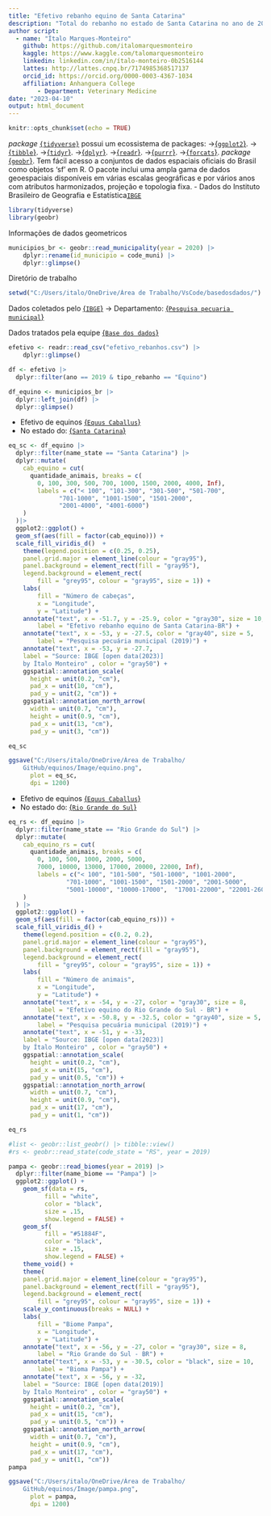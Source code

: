 ```yaml
---
title: "Efetivo rebanho equino de Santa Catarina"
description: "Total do rebanho no estado de Santa Catarina no ano de 2019"
author script: 
  - name: "Ítalo Marques-Monteiro"
    github: https://github.com/italomarquesmonteiro
    kaggle: https://www.kaggle.com/talomarquesmonteiro
    linkedin: linkedin.com/in/ítalo-monteiro-0b2516144
    lattes: http://lattes.cnpq.br/7174985368517137
    orcid_id: https://orcid.org/0000-0003-4367-1034
    affiliation: Anhanguera College  
        - Department: Veterinary Medicine
date: "2023-04-10"
output: html_document
---
```

```r
knitr::opts_chunk$set(echo = TRUE)
```
 
   *package* [`{tidyverse}`](https://www.tidyverse.org) possui um ecossistema de packages:
                           ->[{`ggplot2`}](https://ggplot2.tidyverse.org/).
                            ->[{`tibble`}](https://tibble.tidyverse.org/).
                             ->[{`tidyr`}](https://tidyr.tidyverse.org/).
                              ->[{`dplyr`}](https://dplyr.tidyverse.org/).
                               ->[{`readr`}](https://readr.tidyverse.org/).
                                ->[{`purrr`}](https://purrr.tidyverse.org/).
                                 ->[{`forcats`}](https://forcats.tidyverse.org/).
   *package* [{`geobr`}](https://github.com/ipeaGIT/geobr). Tem fácil acesso a conjuntos de dados espaciais oficiais do Brasil como objetos 'sf' em R. O pacote inclui uma ampla gama de dados geoespaciais disponíveis em várias escalas geográficas e por vários anos com atributos harmonizados, projeção e topologia fixa.
                 - Dados do Instituto Brasileiro de Geografia e Estatística[`IBGE`](https://concla.ibge.gov.br/classificacoes/por-tema/codigo-de-areas/codigo-de-areas)

```r
library(tidyverse)
library(geobr)
```


Informações de dados geometricos 
  
```r
municipios_br <- geobr::read_municipality(year = 2020) |>
    dplyr::rename(id_municipio = code_muni) |>
    dplyr::glimpse()
```


Diretório de trabalho
```r
setwd("C:/Users/italo/OneDrive/Área de Trabalho/VsCode/basedosdados/")
```



Dados coletados pelo [{`IBGE`}](https://www.ibge.gov.br)
        -> Departamento: [{`Pesquisa pecuaria municipal`}](https://www.ibge.gov.br/estatisticas/economicas/agricultura-e-pecuaria/9107-producao-da-pecuaria-municipal.html?=&t=downloads)

Dados tratados pela equipe [{`Base dos dados`}](https://basedosdados.org)

```r
efetivo <- readr::read_csv("efetivo_rebanhos.csv") |>
    dplyr::glimpse()

df <- efetivo |>
  dplyr::filter(ano == 2019 & tipo_rebanho == "Equino")

df_equino <- municipios_br |>
  dplyr::left_join(df) |>
  dplyr::glimpse()
```
 


 - Efetivo de equinos [{`Equus Caballus`}](https://pt.wikipedia.org/wiki/Cavalo) 
- No estado do: [{`Santa Catarina`}](https://pt.wikipedia.org/wiki/Santa_Catarina)
```r
eq_sc <- df_equino |>
  dplyr::filter(name_state == "Santa Catarina") |>
  dplyr::mutate(
    cab_equino = cut(
      quantidade_animais, breaks = c(
        0, 100, 300, 500, 700, 1000, 1500, 2000, 4000, Inf),
        labels = c("< 100", "101-300", "301-500", "501-700",
              "701-1000", "1001-1500", "1501-2000",
              "2001-4000", "4001-6000")
    )
  )|>
  ggplot2::ggplot() +
  geom_sf(aes(fill = factor(cab_equino))) +
  scale_fill_viridis_d()  +
    theme(legend.position = c(0.25, 0.25),
    panel.grid.major = element_line(colour = "gray95"),
    panel.background = element_rect(fill = "gray95"),
    legend.background = element_rect(
        fill = "grey95", colour = "gray95", size = 1)) +
    labs(
        fill = "Número de cabeças",
        x = "Longitude",
        y = "Latitude") +
    annotate("text", x = -51.7, y = -25.9, color = "gray30", size = 10,
        label = "Efetivo rebanho equino de Santa Catarina-BR") +
    annotate("text", x = -53, y = -27.5, color = "gray40", size = 5,
        label = "Pesquisa pecuária municipal (2019)") +
    annotate("text", x = -53, y = -27.7,
    label = "Source: IBGE [open data(2023)]
    by Ítalo Monteiro" , color = "gray50") +
    ggspatial::annotation_scale(
      height = unit(0.2, "cm"),
      pad_x = unit(10, "cm"),
      pad_y = unit(2, "cm")) +
    ggspatial::annotation_north_arrow(
      width = unit(0.7, "cm"),
      height = unit(0.9, "cm"),
      pad_x = unit(13, "cm"),
      pad_y = unit(3, "cm"))

eq_sc
```

```r
ggsave("C:/Users/italo/OneDrive/Área de Trabalho/
    GitHub/equinos/Image/equino.png",
      plot = eq_sc,
      dpi = 1200)
```


- Efetivo de equinos [{`Equus Caballus`}](https://pt.wikipedia.org/wiki/Cavalo) 
- No estado do: [{`Rio Grande do Sul`}](https://pt.wikipedia.org/wiki/Rio_Grande_do_Sul) 
```r
eq_rs <- df_equino |>
  dplyr::filter(name_state == "Rio Grande do Sul") |>
  dplyr::mutate(
    cab_equino_rs = cut(
      quantidade_animais, breaks = c(
        0, 100, 500, 1000, 2000, 5000,
        7000, 10000, 13000, 17000, 20000, 22000, Inf),
        labels = c("< 100", "101-500", "501-1000", "1001-2000",
                "701-1000", "1001-1500", "1501-2000", "2001-5000",
                "5001-10000", "10000-17000",  "17001-22000", "22001-26000")
    )
  ) |>
  ggplot2::ggplot() +
  geom_sf(aes(fill = factor(cab_equino_rs))) +
  scale_fill_viridis_d() +
    theme(legend.position = c(0.2, 0.2),
    panel.grid.major = element_line(colour = "gray95"),
    panel.background = element_rect(fill = "gray95"),
    legend.background = element_rect(
        fill = "grey95", colour = "gray95", size = 1)) +
    labs(
        fill = "Número de animais",
        x = "Longitude",
        y = "Latitude") +
    annotate("text", x = -54, y = -27, color = "gray30", size = 8,
        label = "Efetivo equino do Rio Grande do Sul - BR") +
    annotate("text", x = -50.8, y = -32.5, color = "gray40", size = 5,
        label = "Pesquisa pecuária municipal (2019)") +
    annotate("text", x = -51, y = -33,
    label = "Source: IBGE [open data(2023)]
    by Ítalo Monteiro" , color = "gray50") +
    ggspatial::annotation_scale(
      height = unit(0.2, "cm"),
      pad_x = unit(15, "cm"),
      pad_y = unit(0.5, "cm")) +
    ggspatial::annotation_north_arrow(
      width = unit(0.7, "cm"),
      height = unit(0.9, "cm"),
      pad_x = unit(17, "cm"),
      pad_y = unit(1, "cm"))

eq_rs
```

```r
#list <- geobr::list_geobr() |> tibble::view()
#rs <- geobr::read_state(code_state = "RS", year = 2019)

pampa <- geobr::read_biomes(year = 2019) |> 
  dplyr::filter(name_biome == "Pampa") |>
  ggplot2::ggplot() +
    geom_sf(data = rs,
          fill = "white",
          color = "black",
          size = .15,
          show.legend = FALSE) +
    geom_sf(
          fill = "#51884F",
          color = "black",
          size = .15,
          show.legend = FALSE) +
    theme_void() +
    theme(
    panel.grid.major = element_line(colour = "gray95"),
    panel.background = element_rect(fill = "gray95"),
    legend.background = element_rect(
        fill = "grey95", colour = "gray95", size = 1)) +
    scale_y_continuous(breaks = NULL) +
    labs(
        fill = "Biome Pampa",
        x = "Longitude",
        y = "Latitude") +
    annotate("text", x = -56, y = -27, color = "gray30", size = 8,
        label = "Rio Grande do Sul - BR") +
    annotate("text", x = -53, y = -30.5, color = "black", size = 10,
        label = "Bioma Pampa") +
    annotate("text", x = -56, y = -32,
    label = "Source: IBGE [open data(2019)]
    by Ítalo Monteiro" , color = "gray50") +
    ggspatial::annotation_scale(
      height = unit(0.2, "cm"),
      pad_x = unit(15, "cm"),
      pad_y = unit(0.5, "cm")) +
    ggspatial::annotation_north_arrow(
      width = unit(0.7, "cm"),
      height = unit(0.9, "cm"),
      pad_x = unit(17, "cm"),
      pad_y = unit(1, "cm"))
pampa
```

```r
ggsave("C:/Users/italo/OneDrive/Área de Trabalho/
    GitHub/equinos/Image/pampa.png",
      plot = pampa,
      dpi = 1200)
```
